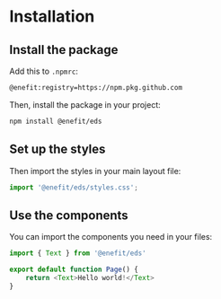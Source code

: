 # Installation

## Install the package

Add this to `.npmrc`:

```bash
@enefit:registry=https://npm.pkg.github.com
```

Then, install the package in your project:

```bash
npm install @enefit/eds
```

## Set up the styles

Then import the styles in your main layout file:

```ts
import '@enefit/eds/styles.css';
```

## Use the components

You can import the components you need in your files:

```ts
import { Text } from '@enefit/eds'

export default function Page() {
    return <Text>Hello world!</Text>
}
```
